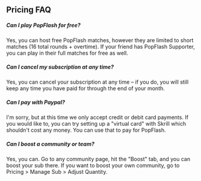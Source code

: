 ## Pricing FAQ

##### Can I play PopFlash for free?

Yes, you can host free PopFlash matches, however they are limited to short matches (16 total rounds + overtime). If your friend has PopFlash Supporter, you can play in their full matches for free as well.

##### Can I cancel my subscription at any time?

Yes, you can cancel your subscription at any time – if you do, you will still keep any time you have paid for through the end of your month.

##### Can I pay with Paypal?

I'm sorry, but at this time we only accept credit or debit card payments. If you would like to, you can try setting up a "virtual card" with Skrill which shouldn't cost any money. You can use that to pay for PopFlash.

##### Can I boost a community or team?

Yes, you can. Go to any community page, hit the "Boost" tab, and you can boost your sub there. If you want to boost your own community, go to Pricing > Manage Sub > Adjust Quantity.
